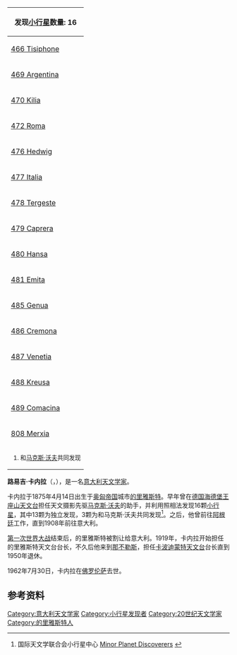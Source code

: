 {| class="wikitable collapsible" align="right" style="margin: 1em; margin-top: 0;"
! colspan="2" style="white-space: nowrap;" | 发现[[小行星|小行星]]数量: 16
|-
| [[466_Tisiphone|466 Tisiphone]]{{ref label|codisc|1|}} || 1901年1月17日
|-
| [[469_Argentina|469 Argentina]] || 1901年2月20日
|-
| [[470_Kilia|470 Kilia]] || 1901年4月21日
|-
| [[472_Roma|472 Roma]] || 1901年7月11日
|-
| [[476_Hedwig|476 Hedwig]] || 1901年4月17日
|-
| [[477_Italia|477 Italia]] || 1901年8月23日
|-
| [[478_Tergeste|478 Tergeste]] || 1901年9月21日
|-
| [[479_Caprera|479 Caprera]] || 1901年11月12日
|-
| [[480_Hansa|480 Hansa]]{{ref label|codisc|1|}} || 1901年5月21日
|-
| [[481_Emita|481 Emita]] || 1902年2月12日
|-
| [[485_Genua|485 Genua]] || 1902年5月7日
|-
| [[486_Cremona|486 Cremona]] || 1902年5月11日
|-
| [[487_Venetia|487 Venetia]] || 1902年7月19日
|-
| [[488_Kreusa|488 Kreusa]]{{ref label|codisc|1|}} || 1902年6月26日
|-
| [[489_Comacina|489 Comacina]] || 1902年9月2日
|-
| [[808_Merxia|808 Merxia]] || 1901年10月11日
|-
| colspan="2" style="font-size: smaller;" |
# {{note label|codisc|1|}} 和[[马克斯·沃夫|马克斯·沃夫]]共同发现
|}
'''路易吉·卡内拉'''（'''{{lang-it|Luigi Carnera}}'''，{{bd|1875年|4月14日|1962年|7月30日|catIdx=Carnera, Luigi}}），是一名[[意大利|意大利]][[天文学家|天文学家]]。

卡内拉于1875年4月14日出生于[[奥匈帝国|奥匈帝国]]城市[[的里雅斯特|的里雅斯特]]。早年曾在[[德国|德国]][[海德堡|海德堡]][[王座山天文台|王座山天文台]]担任天文摄影先驱[[马克斯·沃夫|马克斯·沃夫]]的助手，并利用照相法发现16颗[[小行星|小行星]]，其中13颗为独立发现，3颗为和马克斯·沃夫共同发现<ref>国际天文学联合会小行星中心 [http://www.cfa.harvard.edu/iau/lists/MPDiscsNum.html Minor Planet Discoverers] {{WebCite|url=https://www.webcitation.org/669dKVNYj?url=http://www.minorplanetcenter.net/iau/lists/MPDiscsNum.html |date=20120314093235 |dateformat=iso }}</ref>。之后，他曾前往[[阿根廷|阿根廷]]工作，直到1908年前往意大利。

[[第一次世界大战|第一次世界大战]]结束后，的里雅斯特被割让给意大利。1919年，卡内拉开始担任的里雅斯特天文台台长，不久后他来到[[那不勒斯|那不勒斯]]，担任[[卡波迪蒙特天文台|卡波迪蒙特天文台]]台长直到1950年退休。

1962年7月30日，卡内拉在[[佛罗伦萨|佛罗伦萨]]去世。

== 参考资料 ==
{{reflist}}

{{Authority control}}
{{DEFAULTSORT:Carnera, Luigi}}
[[Category:意大利天文学家|Category:意大利天文学家]]
[[Category:小行星发现者|Category:小行星发现者]]
[[Category:20世纪天文学家|Category:20世纪天文学家]]
[[Category:的里雅斯特人|Category:的里雅斯特人]]